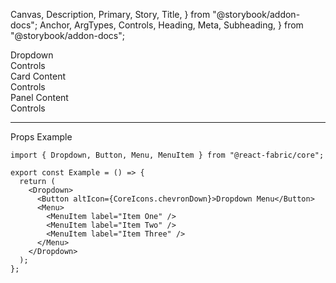   Canvas,
  Description,
  Primary,
  Story,
  Title,
} from "@storybook/addon-docs";
  Anchor,
  ArgTypes,
  Controls,
  Heading,
  Meta,
  Subheading,
} from "@storybook/addon-docs";

<Meta of={DropdownStories} />

<Title>Dropdown</Title>

<Anchor storyId="Dropdown">
  <div className="hidden-anchor">
    <Subheading>Dropdown</Subheading>
  </div>
</Anchor>

<Description of={Dropdown} />

<Primary />

<Collapsable className="control-panel">
  <div>Controls</div>
  <Controls of={DropdownStories._Dropdown} />
</Collapsable>

<Anchor storyId="card">
  <Subheading>Card Content</Subheading>
</Anchor>
<Description of={DropdownStories.CardContent} />
<Canvas withToolbar of={DropdownStories.CardContent} />
<Collapsable className="control-panel">
  <div>Controls</div>
  <Controls of={DropdownStories.CardContent} />
</Collapsable>

<Anchor storyId="panel">
  <Subheading>Panel Content</Subheading>
</Anchor>
<Description of={DropdownStories.PanelContent} />
<Canvas withToolbar of={DropdownStories.PanelContent} />
<Collapsable className="control-panel">
  <div>Controls</div>
  <Controls of={DropdownStories.PanelContent} />
</Collapsable>

<hr />

<Anchor storyId="props">
  <Subheading>Props</Subheading>
</Anchor>

<ArgTypes sort="requiredFirst" />

<Anchor storyId="sample">
  <Subheading>Example</Subheading>
</Anchor>

```tsx
import { Dropdown, Button, Menu, MenuItem } from "@react-fabric/core";

export const Example = () => {
  return (
    <Dropdown>
      <Button altIcon={CoreIcons.chevronDown}>Dropdown Menu</Button>
      <Menu>
        <MenuItem label="Item One" />
        <MenuItem label="Item Two" />
        <MenuItem label="Item Three" />
      </Menu>
    </Dropdown>
  );
};
```
